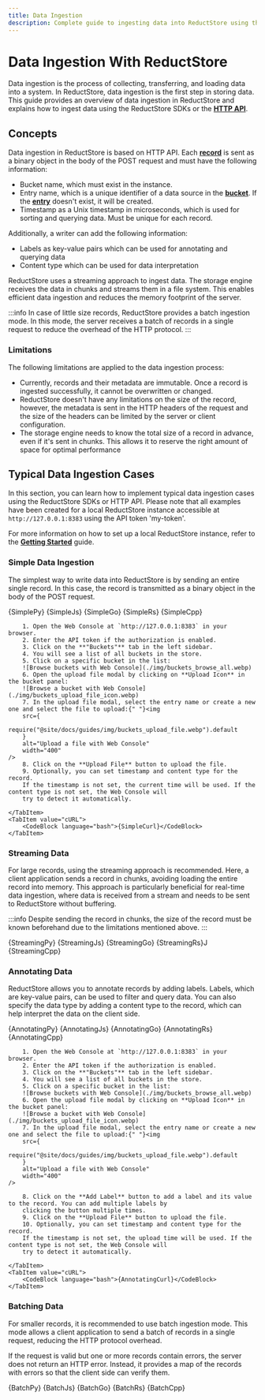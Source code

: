 ```yaml
---
title: Data Ingestion
description: Complete guide to ingesting data into ReductStore using the SDKs or HTTP API.
---
```



<head>
    <link
        rel="canonical"
        href="https://www.reduct.store/docs/guides/data-ingestion"
    />
</head>

# Data Ingestion With ReductStore

Data ingestion is the process of collecting, transferring, and loading data into a system. In ReductStore, data ingestion is the first step in storing data. This guide provides an overview of data ingestion in ReductStore and explains how to ingest data using the ReductStore SDKs or the **[HTTP API](../glossary#http-api)**.

## Concepts

Data ingestion in ReductStore is based on HTTP API. Each **[record](../glossary#record)** is sent as a binary object in the body of the POST request
and must have the following information:

- Bucket name, which must exist in the instance.
- Entry name, which is a unique identifier of a data source in the **[bucket](../glossary#bucket)**. If the **[entry](../glossary#entry)** doesn't exist, it will be created.
- Timestamp as a Unix timestamp in microseconds, which is used for sorting and querying data. Must be unique for each record.

Additionally, a writer can add the following information:

- Labels as key-value pairs which can be used for annotating and querying data
- Content type which can be used for data interpretation

ReductStore uses a streaming approach to ingest data. The storage engine receives the data in chunks and streams them in a file system. This enables efficient data ingestion and reduces the memory footprint of the server.

:::info
In case of little size records, ReductStore provides a batch ingestion mode. In this mode, the server receives a batch of records in a single request to reduce the overhead of the HTTP protocol.
:::

### Limitations

The following limitations are applied to the data ingestion process:

- Currently, records and their metadata are immutable. Once a record is ingested successfully, it cannot be overwritten or changed.
- ReductStore doesn't have any limitations on the size of the record, however, the metadata is sent in the HTTP headers of the request and the size of the headers can be limited by the server or client configuration.
- The storage engine needs to know the total size of a record in advance, even if it's sent in chunks. This allows it to reserve the right amount of space for optimal performance

## Typical Data Ingestion Cases

In this section, you can learn how to implement typical data ingestion cases using the ReductStore SDKs or HTTP API. Please note that all examples have been created for a local ReductStore instance accessible at `http://127.0.0.1:8383` using the API token 'my-token'.

For more information on how to set up a local ReductStore instance, refer to the [**Getting Started**](../getting-started/index.mdx) guide.

### Simple Data Ingestion

The simplest way to write data into ReductStore is by sending an entire single record. In this case, the record is transmitted as a binary object in the body of the POST request.


<Tabs>
    <TabItem value="Python">
        <CodeBlock language="python">{SimplePy}</CodeBlock>
    </TabItem>
    <TabItem value="JavaScript">
        <CodeBlock language="javascript">{SimpleJs}</CodeBlock>
    </TabItem>
    <TabItem value="Go">
        <CodeBlock language="go">{SimpleGo}</CodeBlock>
    </TabItem>
    <TabItem value="Rust">
        <CodeBlock language="rust">{SimpleRs}</CodeBlock>
    </TabItem>
    <TabItem value="C++">
        <CodeBlock language="cpp">{SimpleCpp}</CodeBlock>
    </TabItem>
    <TabItem value="Web Console">

        1. Open the Web Console at `http://127.0.0.1:8383` in your browser.
        2. Enter the API token if the authorization is enabled.
        3. Click on the **"Buckets"** tab in the left sidebar.
        4. You will see a list of all buckets in the store.
        5. Click on a specific bucket in the list:
        ![Browse buckets with Web Console](./img/buckets_browse_all.webp)
        6. Open the upload file modal by clicking on **Upload Icon** in the bucket panel:
        ![Browse a bucket with Web Console](./img/buckets_upload_file_icon.webp)
        7. In the upload file modal, select the entry name or create a new one and select the file to upload:{" "}<img
        src={
            require("@site/docs/guides/img/buckets_upload_file.webp").default
        }
        alt="Upload a file with Web Console"
        width="400"
    />
        8. Click on the **Upload File** button to upload the file.
        9. Optionally, you can set timestamp and content type for the record.
        If the timestamp is not set, the current time will be used. If the content type is not set, the Web Console will
        try to detect it automatically.

    </TabItem>
    <TabItem value="cURL">
        <CodeBlock language="bash">{SimpleCurl}</CodeBlock>
    </TabItem>
</Tabs>

### Streaming Data

For large records, using the streaming approach is recommended. Here, a client application sends a record in chunks, avoiding loading the entire record into memory. This approach is particularly beneficial for real-time data ingestion, where data is received from a stream and needs to be sent to ReductStore without buffering.

:::info
Despite sending the record in chunks, the size of the record must be known beforehand due to the limitations mentioned above.
:::


<Tabs>
    <TabItem value="Python">
        <CodeBlock language="python">{StreamingPy}</CodeBlock>
    </TabItem>
    <TabItem value="JavaScript">
        <CodeBlock language="javascript">{StreamingJs}</CodeBlock>
    </TabItem>
    <TabItem value="Go">
        <CodeBlock language="go">{StreamingGo}</CodeBlock>
    </TabItem>
    <TabItem value="Rust">
        <CodeBlock language="rust">{StreamingRs}J</CodeBlock>
    </TabItem>
    <TabItem value="C++">
        <CodeBlock language="cpp">{StreamingCpp}</CodeBlock>
    </TabItem>
</Tabs>

### Annotating Data

ReductStore allows you to annotate records by adding labels. Labels, which are key-value pairs, can be used to filter and query data. You can also specify the data type by adding a content type to the record, which can help interpret the data on the client side.


<Tabs>
    <TabItem value="Python">
        <CodeBlock language="python">{AnnotatingPy}</CodeBlock>
    </TabItem>
    <TabItem value="JavaScript">
        <CodeBlock language="javascript">{AnnotatingJs}</CodeBlock>
    </TabItem>
    <TabItem value="Go">
        <CodeBlock language="go">{AnnotatingGo}</CodeBlock>
    </TabItem>
    <TabItem value="Rust">
        <CodeBlock language="rust">{AnnotatingRs}</CodeBlock>
    </TabItem>
    <TabItem value="C++">
        <CodeBlock language="cpp">{AnnotatingCpp}</CodeBlock>
    </TabItem>
    <TabItem value="Web Console">

        1. Open the Web Console at `http://127.0.0.1:8383` in your browser.
        2. Enter the API token if the authorization is enabled.
        3. Click on the **"Buckets"** tab in the left sidebar.
        4. You will see a list of all buckets in the store.
        5. Click on a specific bucket in the list:
        ![Browse buckets with Web Console](./img/buckets_browse_all.webp)
        6. Open the upload file modal by clicking on **Upload Icon** in the bucket panel:
        ![Browse a bucket with Web Console](./img/buckets_upload_file_icon.webp)
        7. In the upload file modal, select the entry name or create a new one and select the file to upload:{" "}<img
        src={
            require("@site/docs/guides/img/buckets_upload_file.webp").default
        }
        alt="Upload a file with Web Console"
        width="400"
    />

        8. Click on the **Add Label** button to add a label and its value to the record. You can add multiple labels by
        clicking the button multiple times.
        9. Click on the **Upload File** button to upload the file.
        10. Optionally, you can set timestamp and content type for the record.
        If the timestamp is not set, the upload time will be used. If the content type is not set, the Web Console will
        try to detect it automatically.

    </TabItem>
    <TabItem value="cURL">
        <CodeBlock language="bash">{AnnotatingCurl}</CodeBlock>
    </TabItem>
</Tabs>

### Batching Data

For smaller records, it is recommended to use batch ingestion mode. This mode allows a client application to send a batch of records in a single request, reducing the HTTP protocol overhead.

If the request is valid but one or more records contain errors, the server does not return an HTTP error. Instead, it provides a map of the records with errors so that the client side can verify them.


<Tabs>
    <TabItem value="Python">
        <CodeBlock language="python">{BatchPy}</CodeBlock>
    </TabItem>
    <TabItem value="JavaScript">
        <CodeBlock language="javascript">{BatchJs}</CodeBlock>
    </TabItem>
    <TabItem value="Go">
        <CodeBlock language="go">{BatchGo}</CodeBlock>
    </TabItem>
    <TabItem value="Rust">
        <CodeBlock language="rust">{BatchRs}</CodeBlock>
    </TabItem>
    <TabItem value="C++">
        <CodeBlock language="cpp">{BatchCpp}</CodeBlock>
    </TabItem>
</Tabs>
